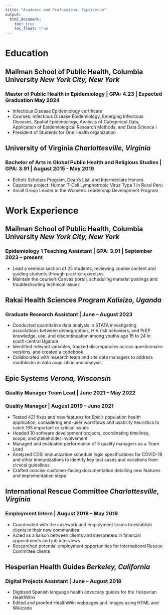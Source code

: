```yaml
---
title: "Academic and Professional Experience"
output: 
  html_document:
    toc: true
    toc_float: true
---
```


# **Education**

## Mailman School of Public Health, Columbia University   *New York City, New York*
### Master of Public Health in Epidemiology | GPA: 4.23 | Expected Graduation May 2024

* Infectious Disease Epidemiology certificate
* Courses: Infectious Disease Epidemiology, Emerging Infectious Diseases, Spatial Epidemiology, Analysis of Categorical Data, Application of Epidemiological Research Methods, and Data Science I
* President of Students for One Health organization

## University of Virginia   *Charlottesville, Virginia*
### Bachelor of Arts in Global Public Health and Religious Studies | GPA: 3.91 | August 2015 - May 2019

* Echols Scholars Program, Dean’s List, and Intermediate Honors
* Capstone project: Human T-Cell Lymphotropic Virus Type 1 in Rural Peru
* Small Group Leader in the Women’s Leadership Development Program

# **Work Experience**

## Mailman School of Public Health, Columbia University   *New York City, New York*
### Epidemiology 1 Teaching Assistant | GPA: 3.91 | September 2023 – present

* Lead a seminar section of 25 students, reviewing course content and guiding students through practice exercises
* Maintain the course’s Canvas portal, scheduling material postings and troubleshooting technical issues

## Rakai Health Sciences Program   *Kalisizo, Uganda*
### Graduate Research Assistant | June – August 2023

* Conducted quantitative data analysis in STATA investigating associations between demographics, HIV risk
behaviors, and PrEP knowledge, use, and discontinuation among youths age 15 to 24 in south-central Uganda
* Identified relevant variables, tracked discrepancies across questionnaire versions, and created a codebook
* Collaborated with research team and site data managers to address roadblocks in data acquisition and analysis

## Epic Systems   *Verona, Wisconsin*
### Quality Manager Team Lead | June 2021 – May 2022
### Quality Manager | August 2019 – June 2021

* Tested 421 fixes and new features for Epic’s population health application, considering end-user workflows and usability heuristics to catch 193 important or critical issues
* Headed 10 software development projects, coordinating timelines, scope, and stakeholder involvement
* Managed and evaluated performance of 5 quality managers as a Team Lead
* Analyzed CDSi immunization schedule logic specifications for COVID-19 and other immunizations to identify key test cases and variations from clinical guidelines
* Crafted concise customer-facing documentation detailing new features and implementation steps

## International Rescue Committee   *Charlottesville, Virginia*
### Employment Intern | August 2018 – May 2019

* Coordinated with the casework and employment teams to establish clients in their new communities
* Acted as a liaison between clients and interpreters in financial appointments and job interviews
* Researched potential employment opportunities for International Rescue Committee clients

## Hesperian Health Guides   *Berkeley, California*
### Digital Projects Assistant | June – August 2018

* Digitized Spanish language health advocacy guides for the Hesperian HealthWiki
* Edited and proofed HealthWiki webpages and images using HTML and Wikicode